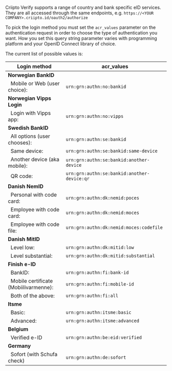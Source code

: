 
Criipto Verify supports a range of country and bank specific eID services. They are all accessed through the same endpoints, e.g. `https://<YOUR COMPANY>.criipto.id/oauth2/authorize`

To pick the login method you must set the `acr_values` parameter on the authentication request in order to choose the type of authentication you want. How you set this query string parameter varies with programming platform and your OpenID Connect library of choice.

The current list of possible values is:

| **Login method** | **acr_values** |
| --- | --- |
| **Norwegian BankID** |
| &nbsp;&nbsp;Mobile or Web (user choice):&nbsp;         | `urn:grn:authn:no:bankid` |
| **Norwegian Vipps Login** |
| &nbsp;&nbsp;Login with Vipps app:&nbsp;                | `urn:grn:authn:no:vipps` |
| **Swedish BankID** |
| &nbsp;&nbsp;All options (user chooses):&nbsp;          | `urn:grn:authn:se:bankid` |
| &nbsp;&nbsp;Same device:                               | `urn:grn:authn:se:bankid:same-device` |
| &nbsp;&nbsp;Another device (aka mobile):&nbsp;         | `urn:grn:authn:se:bankid:another-device` |
| &nbsp;&nbsp;QR code:&nbsp;                             | `urn:grn:authn:se:bankid:another-device:qr` |
| **Danish NemID** |
| &nbsp;&nbsp;Personal with code card:&nbsp;             | `urn:grn:authn:dk:nemid:poces` |
| &nbsp;&nbsp;Employee with code card:&nbsp;             | `urn:grn:authn:dk:nemid:moces` |
| &nbsp;&nbsp;Employee with code file:&nbsp;             | `urn:grn:authn:dk:nemid:moces:codefile` |
| **Danish MitID** |
| &nbsp;&nbsp;Level low:&nbsp;                           | `urn:grn:authn:dk:mitid:low` |
| &nbsp;&nbsp;Level substantial:&nbsp;                   | `urn:grn:authn:dk:mitid:substantial` |
| **Finish e-ID** |
| &nbsp;&nbsp;BankID:                                    |`urn:grn:authn:fi:bank-id` |
| &nbsp;&nbsp;Mobile certificate (Mobiilivarmenne):&nbsp;|`urn:grn:authn:fi:mobile-id` |
| &nbsp;&nbsp;Both of the above:                         |`urn:grn:authn:fi:all` |
| **Itsme** |
| &nbsp;&nbsp;Basic:                                     | `urn:grn:authn:itsme:basic` |
| &nbsp;&nbsp;Advanced:                                  | `urn:grn:authn:itsme:advanced` |
| **Belgium** |
| &nbsp;&nbsp;Verified e-ID                              | `urn:grn:authn:be:eid:verified` |
| **Germany** |
| &nbsp;&nbsp;Sofort (with Schufa check)                 | `urn:grn:authn:de:sofort` |
